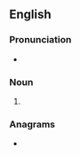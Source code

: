 ==English==

===Pronunciation===
* {{homophones|lang=en|fares}}

===Noun===
{{head|en|noun form}}

# {{plural of|fair|lang=en}}

===Anagrams===
* {{anagrams|en|a=afirs|Farsi|Frias|RIFAs|fiars|rafsi}}